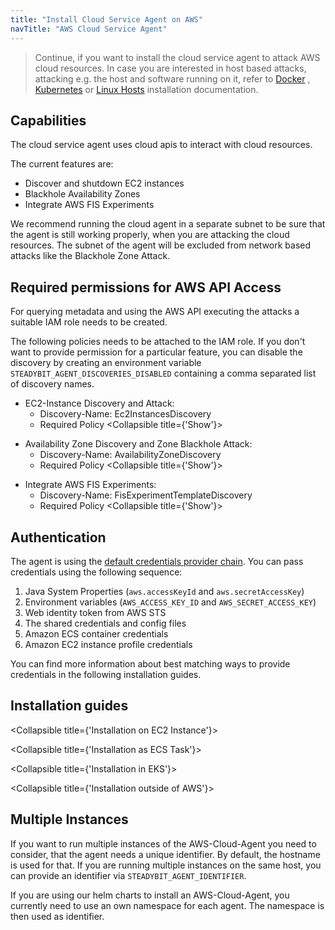 ```yaml
---
title: "Install Cloud Service Agent on AWS"
navTitle: "AWS Cloud Service Agent"
---
```




> Continue, if you want to install the cloud service agent to attack AWS cloud resources.
> In case you are interested in host based attacks, attacking e.g. the host and software running on it, refer to [Docker](30-install-agents/10-docker)
> , [Kubernetes](30-install-agents/20-kubernetes) or [Linux Hosts](30-install-agents/30-host) installation documentation.

## Capabilities

The cloud service agent uses cloud apis to interact with cloud resources.

The current features are:

- Discover and shutdown EC2 instances
- Blackhole Availability Zones
- Integrate AWS FIS Experiments

We recommend running the cloud agent in a separate subnet to be sure that the agent is still working properly, when you are attacking the cloud resources. The
subnet of the agent will be excluded from network based attacks like the Blackhole Zone Attack.

## Required permissions for AWS API Access

For querying metadata and using the AWS API executing the attacks a suitable IAM role needs to be created.

The following policies needs to be attached to the IAM role. If you don't want to provide permission for a particular feature, you can disable the discovery by
creating an environment variable `STEADYBIT_AGENT_DISCOVERIES_DISABLED` containing a comma separated list of discovery names.

- EC2-Instance Discovery and Attack:
  - Discovery-Name: Ec2InstancesDiscovery
  - Required Policy
<Collapsible title={'Show'}>
  <PolicyEc2Instances/>
</Collapsible>

- Availability Zone Discovery and Zone Blackhole Attack:
  - Discovery-Name: AvailabilityZoneDiscovery
  - Required Policy
<Collapsible title={'Show'}>
  <PolicyAvailabilityZone/>
</Collapsible>

- Integrate AWS FIS Experiments:
  - Discovery-Name: FisExperimentTemplateDiscovery
  - Required Policy
<Collapsible title={'Show'}>
  <PolicyFisExperiments/>
</Collapsible>


## Authentication

The agent is using the [default credentials provider chain](https://docs.aws.amazon.com/sdk-for-java/latest/developer-guide/credentials.html#credentials-chain).
You can pass credentials using the following sequence:

1. Java System Properties (`aws.accessKeyId` and `aws.secretAccessKey`)
2. Environment variables (`AWS_ACCESS_KEY_ID` and `AWS_SECRET_ACCESS_KEY`)
3. Web identity token from AWS STS
4. The shared credentials and config files
5. Amazon ECS container credentials
6. Amazon EC2 instance profile credentials

You can find more information about best matching ways to provide credentials in the following installation guides.

## Installation guides

<Collapsible title={'Installation on EC2 Instance'}>
  <InstallationEc2/>
</Collapsible>

<Collapsible title={'Installation as ECS Task'}>
  <InstallationEcs/>
</Collapsible>

<Collapsible title={'Installation in EKS'}>
  <InstallationEks/>
</Collapsible>

<Collapsible title={'Installation outside of AWS'}>
  <InstallationOutside/>
</Collapsible>

## Multiple Instances

If you want to run multiple instances of the AWS-Cloud-Agent you need to consider, that the agent needs a unique identifier. By default, the hostname is used
for that. If you are running multiple instances on the same host, you can provide an identifier via `STEADYBIT_AGENT_IDENTIFIER`.

If you are using our helm charts to install an AWS-Cloud-Agent, you currently need to use an own namespace for each agent. The namespace is then used as
identifier.
